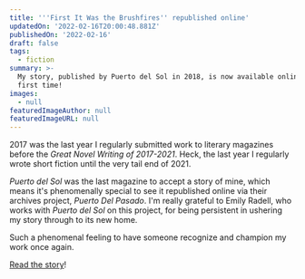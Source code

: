 ```yaml
---
title: '''First It Was the Brushfires'' republished online'
updatedOn: '2022-02-16T20:00:48.881Z'
publishedOn: '2022-02-16'
draft: false
tags:
  - fiction
summary: >-
  My story, published by Puerto del Sol in 2018, is now available online for the
  first time!
images:
  - null
featuredImageAuthor: null
featuredImageURL: null
---
```


2017 was the last year I regularly submitted work to literary magazines before the _Great Novel Writing of 2017-2021_.
Heck, the last year I regularly wrote short fiction until the very tail end of 2021.

_Puerto del Sol_ was the last magazine to accept a story of mine, which means it's phenomenally special to see it
republished online via their archives project, _Puerto Del Pasado_. I'm really grateful to Emily Radell, who works with
_Puerto del Sol_ on this project, for being persistent in ushering my story through to its new home.

Such a phenomenal feeling to have someone recognize and champion my work once again. 

[Read the
story](https://www.puertodelsol.org/single-post/puerto-del-pasado-artifacts-from-the-archives-joel-hans-s-first-it-was-the-brushfires)!
